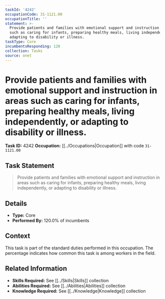 ```yaml
---
taskId: '4242'
occupationCode: 31-1121.00
occupationTitle: ''
statement: >-
  Provide patients and families with emotional support and instruction in areas
  such as caring for infants, preparing healthy meals, living independently, or
  adapting to disability or illness.
taskType: Core
incumbentsResponding: 120
collection: Tasks
source: onet
---
```

# Provide patients and families with emotional support and instruction in areas such as caring for infants, preparing healthy meals, living independently, or adapting to disability or illness.

**Task ID:** 4242
**Occupation:** [[../Occupations|Occupation]] with code `31-1121.00`

## Task Statement

> Provide patients and families with emotional support and instruction in areas such as caring for infants, preparing healthy meals, living independently, or adapting to disability or illness.

## Details

- **Type:** Core
- **Performed By:** 120.0% of incumbents

## Context

This task is part of the standard duties performed in this occupation. The percentage indicates how common this task is among workers in the field.

## Related Information

- **Skills Required:** See [[../Skills|Skills]] collection
- **Abilities Required:** See [[../Abilities|Abilities]] collection
- **Knowledge Required:** See [[../Knowledge|Knowledge]] collection
